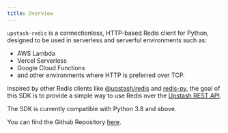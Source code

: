 ```yaml
---
title: Overview
---
```


`upstash-redis` is a connectionless, HTTP-based Redis client for Python,
designed to be used in serverless and serverful environments such as:

- AWS Lambda
- Vercel Serverless
- Google Cloud Functions
- and other environments where HTTP is preferred over TCP.

Inspired by other Redis clients like
[@upstash/redis](https://github.com/upstash/upstash-redis) and
[redis-py](https://github.com/redis/redis-py), the goal of this SDK is to
provide a simple way to use Redis over the
[Upstash REST API](https://docs.upstash.com/redis/features/restapi).

The SDK is currently compatible with Python 3.8 and above.

You can find the Github Repository [here](https://github.com/upstash/redis-python).
